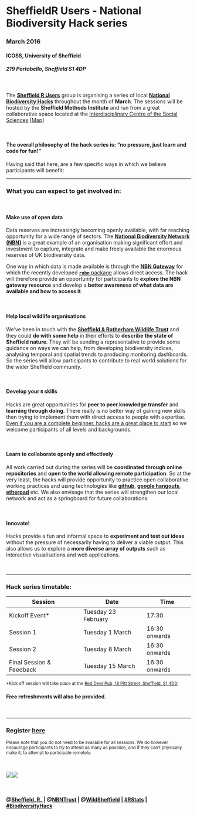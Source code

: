 # **SheffieldR Users - National Biodiversity Hack series**
### **March 2016**
#### **ICOSS, University of Sheffield**
##### 219 Portobello, Sheffield S1 4DP


<br>



The [**Sheffield R Users**](http://sheffieldr.github.io/) group is organising a series of local [**National Biodiversity Hacks**](http://sheffieldr.github.io/nbn-hack/) throughout the month of **March**. The sessions will be hosted by the **Sheffield Methods Institute** and run from a great collaborative space located at the [Interdisciplinary Centre of the Social Sciences](https://www.sheffield.ac.uk/icoss#) [[Map](https://www.google.co.uk/maps/place/Interdisciplinary+Centre+of+the+Social+Sciences/@53.3811084,-1.4839197,17z/data=!4m7!1m4!3m3!1s0x4879827f674a49cb:0xc3201928ecd6f113!2sInterdisciplinary+Centre+of+the+Social+Sciences!3b1!3m1!1s0x4879827f674a49cb:0xc3201928ecd6f113)]

<br>


#### **The overall philosophy of the hack series is: “no pressure, just learn and code for fun!”**


Having said that here, are a few specific ways in which we believe participants will benefit:

***




### **What you can expect to get involved in:**

<br>


#### **Make use of open data**


Data reserves are increasingly becoming openly available, with far reaching opportunity for a wide range of sectors. 
The [**National Biodiversity Network (NBN)**](http://nbn.org.uk/The-NBN/What-is-the-NBN.aspx) is a great example of an organisation making significant effort and investment to capture, integrate and make freely available the enormous reserves of UK biodiversity data.

One way in which data is made available is through the [**NBN Gateway**](https://data.nbn.org.uk/) for which the recently developed [**`rnbn`** package](http://www.nbn.org.uk/News/Latest-news/rNBN-is-an-R-package-for-retrieving-data-from-the.aspx) allows direct access. The hack will therefore provide an opportunity for participants to **explore the NBN gateway resource** and develop a **better awareness of what data are available and how to access it**.



<br>

#### **Help local wildlife organisations**


We've been in touch with the [**Sheffield & Rotherham Wildlife Trust**](http://www.wildsheffield.com/) and they could **do with some help** in their efforts to **describe the state of Sheffield nature**. They will be sending a representative to provide some guidance on ways we can help, from developing biodiversity indices, analysing temporal and spatial trends to producing monitoring dashboards. So the series will allow participants to contribute to real world solutions for the wider Sheffield community.




<br>

#### **Develop your `R` skills**

Hacks are great opportunities for **peer to peer knowledge transfer** and **learning through doing**. There really is no better way of gaining new skills than trying to implement them with direct access to people with expertise. [Even if you are a complete beginner, hacks are a great place to start](https://medium.com/hackathons-anonymous/hackathons-are-like-gyms-7ebcd6bfda26#.m0gwwa7cg) so we welcome participants of all levels and backgrounds.



<br>


#### **Learn to collaborate openly and effectively**

All work carried out during the series will be **coordinated through online repositories** and **open to the world allowing remote participation**. So at the very least, the hacks will provide opportunity to practice open collaborative working practices and using technologies like [**github**](https://github.com/), [**google hangouts**](https://hangouts.google.com/), [**etherpad**](http://etherpad.org/) etc. We also envisage that the series will strengthen our local network and act as a springboard for future collaborations.



<br>

#### **Innovate!**

Hacks provide a fun and informal space to **experiment and test out ideas** without the pressure of necessarily having to deliver a viable output. This also allows us to explore a **more diverse array of outputs** such as interactive visualisations and web applications.


<br>

***



### Hack series timetable:


| Session                  | Date                | Time          |
|--------------------------|---------------------|---------------|
| Kickoff Event*           | Tuesday 23 February | 17:30         |
| Session 1                | Tuesday 1 March     | 16:30 onwards |
| Session 2                | Tuesday 8 March     | 16:30 onwards |
| Final Session & Feedback | Tuesday 15 March    | 16:30 onwards |

<small>*Kick off session will take place at the [Red Deer Pub, 18 Pitt Street, Sheffield. S1 4DD](https://www.google.co.uk/maps/place/Red+Deer,+Pitt+St,+Sheffield,+South+Yorkshire+S1+4DD/@53.3805417,-1.4825242,17z/data=!4m7!1m4!3m3!1s0x4879827f71e2d0f3:0xac838c49de752c04!2sRed+Deer,+Pitt+St,+Sheffield,+South+Yorkshire+S1+4DD!3b1!3m1!1s0x4879827f71e2d0f3:0xac838c49de752c04)</small>

#### **Free refreshments will also be provided.**


<br>

***

### **Register [here](https://www.eventbrite.co.uk/e/sheffieldr-nbn-biodiversity-hack-tickets-21300740087)**

<small>Please note that you do not need to be available for all sessions. We do however encourage participants to try to attend as many as possible, and if they can't physically make it, to attempt to participate remotely. </small>

<br> 

![](https://www.r-project.org/Rlogo.png)![](https://data.nbn.org.uk/Documentation/NBN_Gateway_Documentation/images/NBN-Gateway-Logo-200x.png)

<br>

#### @[Sheffield_R_](https://twitter.com/Sheffield_R_) | @[NBNTrust](https://twitter.com/NBNTrust) | @[WildSheffield](https://twitter.com/WildSheffield) | [#RStats](https://twitter.com/hashtag/Rstats?src=hash) | [#BiodiversityHack](https://twitter.com/search?q=%23BiodiversityHack&src=typd)

